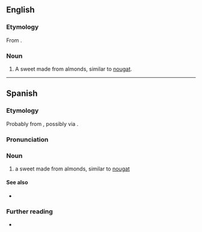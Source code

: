 {{also|turron}}
==English==
{{wikipedia}}

===Etymology===
From {{bor|en|es|turrón}}.

===Noun===
{{en-noun|turrones}}

# A sweet made from almonds, similar to [[nougat]].

----

==Spanish==

===Etymology===
Probably from {{der|es|la|torrēre}}, possibly via {{der|es|ca|torró}}.

===Pronunciation===
{{es-IPA}}

===Noun===
{{es-noun|m}}

# a sweet made from almonds, similar to [[nougat]]

====See also====
* {{l|es|nuégado}}

===Further reading===
* {{R:es:DRAE}}